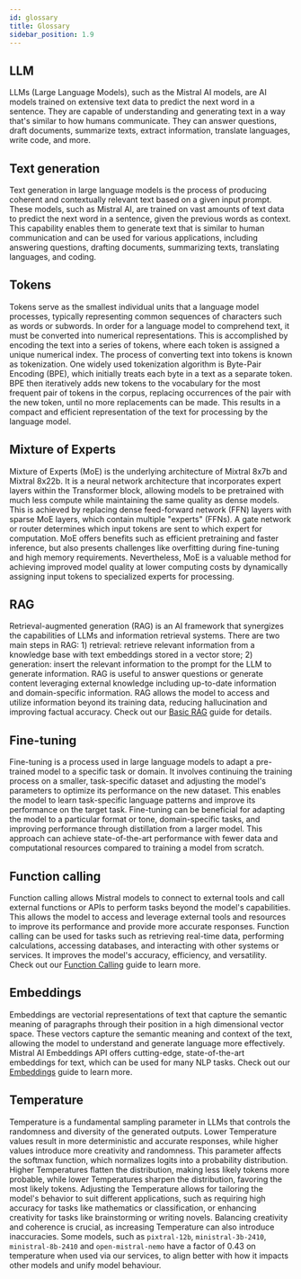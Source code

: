 ```yaml
---
id: glossary
title: Glossary
sidebar_position: 1.9
---
```

## LLM

LLMs (Large Language Models), such as the Mistral AI models, are AI models trained on 
extensive text data to predict the next word in a sentence. 
They are capable of understanding and generating text in a way that's similar to how humans communicate. 
They can answer questions, draft documents, summarize texts, extract information, translate languages, write code, and more. 

## Text generation
Text generation in large language models is the process of producing coherent and contextually relevant text 
based on a given input prompt. These models, such as Mistral AI, are trained on vast amounts of text data to 
predict the next word in a sentence, given the previous words as context. This capability enables them to 
generate text that is similar to human communication and can be used for various applications, 
including answering questions, drafting documents, summarizing texts, translating languages, 
and coding. 

## Tokens 
Tokens serve as the smallest individual units that a language model processes, typically 
representing common sequences of characters such as words or subwords. In order for a 
language model to comprehend text, it must be converted into numerical representations. 
This is accomplished by encoding the text into a series of tokens, where each token is 
assigned a unique numerical index. The process of converting text into tokens is known
as tokenization. One widely used tokenization algorithm is Byte-Pair Encoding (BPE), 
which initially treats each byte in a text as a separate token. BPE then iteratively adds 
new tokens to the vocabulary for the most frequent pair of tokens in the corpus, replacing
occurrences of the pair with the new token, until no more replacements can be made. This 
results in a compact and efficient representation of the text for processing by the 
language model.

## Mixture of Experts 
Mixture of Experts (MoE) is the underlying architecture of 
Mixtral 8x7b and Mixtral 8x22b. It is a neural network architecture 
that incorporates expert layers within the Transformer block, 
allowing models to be pretrained with much less compute 
while maintaining the same quality as dense models. 
This is achieved by replacing dense feed-forward network (FFN) layers with sparse MoE layers,
which contain multiple "experts" (FFNs). 
A gate network or router determines which input tokens are sent to which expert 
for computation. MoE offers benefits such as efficient pretraining and faster inference, 
but also presents challenges like overfitting during fine-tuning and high memory 
requirements. Nevertheless, MoE is a valuable method for achieving improved model 
quality at lower computing costs by dynamically assigning input tokens to 
specialized experts for processing.

## RAG
Retrieval-augmented generation (RAG) is an AI framework that synergizes the capabilities of LLMs and information 
retrieval systems. There are two main steps in RAG: 1) retrieval: retrieve relevant information from a knowledge base with text 
embeddings stored in a vector store; 2) generation: insert the relevant information to the prompt for the LLM 
to generate information. RAG is useful to answer questions or generate content leveraging external knowledge including
up-to-date information and domain-specific information.
RAG allows the model to access and utilize information beyond its training data, reducing hallucination and 
improving factual accuracy. Check out our [Basic RAG](/guides/rag/) guide for details. 

## Fine-tuning
Fine-tuning is a process used in large language models to adapt a pre-trained model to a specific task or domain. 
It involves continuing the training process on a smaller, task-specific dataset and adjusting the model's 
parameters to optimize its performance on the new dataset. This enables the model to learn task-specific 
language patterns and improve its performance on the target task. Fine-tuning can be 
beneficial for adapting the model to a particular format or tone, 
domain-specific tasks, and improving performance through distillation from a larger model.
This approach can achieve state-of-the-art performance with fewer data and computational 
resources compared to training a model from scratch.

## Function calling 
Function calling allows Mistral models to connect to external tools and 
call external functions or APIs to perform tasks 
beyond the model's capabilities. This allows the model to access and leverage external 
tools and resources to improve its performance and provide more accurate responses. 
Function calling can be used for tasks such as retrieving real-time data, 
performing calculations, accessing databases, and interacting with other systems or services.
It improves the model's accuracy, efficiency, and versatility. 
Check out our [Function Calling](/capabilities/function_calling/) guide to learn more. 


## Embeddings 
Embeddings are vectorial representations of text that capture the semantic meaning of 
paragraphs through their position in a high dimensional vector space. 
These vectors capture the semantic meaning and context of the text, 
allowing the model to understand and generate language more effectively.
Mistral AI Embeddings API offers cutting-edge, state-of-the-art embeddings for text, 
which can be used for many NLP tasks. Check out our [Embeddings](/capabilities/embeddings/overview) guide 
to learn more. 

## Temperature
Temperature is a fundamental sampling parameter in LLMs that controls the randomness and diversity of the generated outputs. Lower Temperature values result in more deterministic and accurate responses, while higher values introduce more creativity and randomness. This parameter affects the softmax function, which normalizes logits into a probability distribution. Higher Temperatures flatten the distribution, making less likely tokens more probable, while lower Temperatures sharpen the distribution, favoring the most likely tokens. Adjusting the Temperature allows for tailoring the model's behavior to suit different applications, such as requiring high accuracy for tasks like mathematics or classification, or enhancing creativity for tasks like brainstorming or writing novels. Balancing creativity and coherence is crucial, as increasing Temperature can also introduce inaccuracies. Some models, such as `pixtral-12b`, `ministral-3b-2410`, `ministral-8b-2410` and `open-mistral-nemo` have a factor of 0.43 on temperature when used via our services, to align better with how it impacts other models and unify model behaviour.
